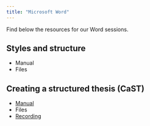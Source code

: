 ```yaml
---
title: "Microsoft Word"
---
```


Find below the resources for our Word sessions.

## Styles and structure

* Manual
* Files

## Creating a structured thesis (CaST)

* [Manual](https://github.com/uqlibrary/technology-training-assets/raw/master/Word/cast_word.pdf)
* Files
* [Recording](https://youtu.be/Q-Dxg8fIPYg)
